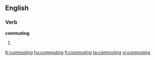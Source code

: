 ==English==
===Verb===
{{wikipedia}}
'''commuting'''
#{{present participle of|commute}}

[[fr:commuting]]
[[hu:commuting]]
[[fi:commuting]]
[[ta:commuting]]
[[vi:commuting]]